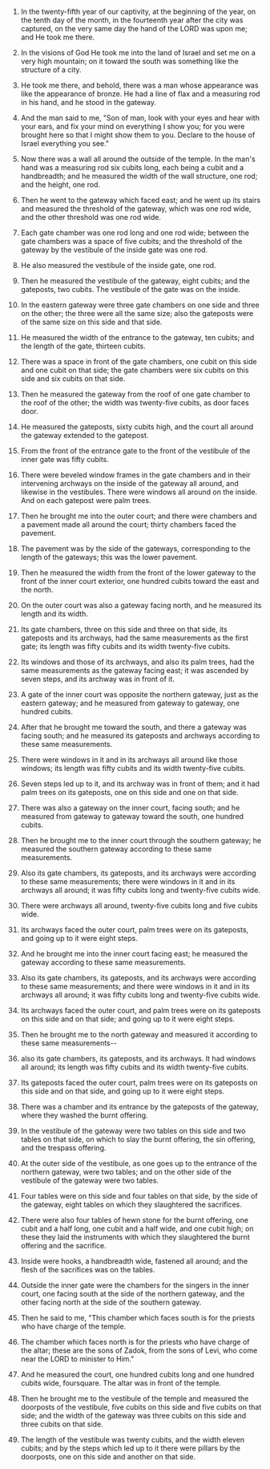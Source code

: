 
1. In the twenty-fifth year of our captivity, at the beginning of the year, on the tenth day of the month, in the fourteenth year after the city was captured, on the very same day the hand of the LORD was upon me; and He took me there.

2. In the visions of God He took me into the land of Israel and set me on a very high mountain; on it toward the south was something like the structure of a city.

3. He took me there, and behold, there was a man whose appearance was like the appearance of bronze. He had a line of flax and a measuring rod in his hand, and he stood in the gateway.

4. And the man said to me, "Son of man, look with your eyes and hear with your ears, and fix your mind on everything I show you; for you were brought here so that I might show them to you. Declare to the house of Israel everything you see."

5. Now there was a wall all around the outside of the temple. In the man's hand was a measuring rod six cubits long, each being a cubit and a handbreadth; and he measured the width of the wall structure, one rod; and the height, one rod.

6. Then he went to the gateway which faced east; and he went up its stairs and measured the threshold of the gateway, which was one rod wide, and the other threshold was one rod wide.

7. Each gate chamber was one rod long and one rod wide; between the gate chambers was a space of five cubits; and the threshold of the gateway by the vestibule of the inside gate was one rod.

8. He also measured the vestibule of the inside gate, one rod.

9. Then he measured the vestibule of the gateway, eight cubits; and the gateposts, two cubits. The vestibule of the gate was on the inside.

10. In the eastern gateway were three gate chambers on one side and three on the other; the three were all the same size; also the gateposts were of the same size on this side and that side.

11. He measured the width of the entrance to the gateway, ten cubits; and the length of the gate, thirteen cubits.

12. There was a space in front of the gate chambers, one cubit on this side and one cubit on that side; the gate chambers were six cubits on this side and six cubits on that side.

13. Then he measured the gateway from the roof of one gate chamber to the roof of the other; the width was twenty-five cubits, as door faces door.

14. He measured the gateposts, sixty cubits high, and the court all around the gateway extended to the gatepost.

15. From the front of the entrance gate to the front of the vestibule of the inner gate was fifty cubits.

16. There were beveled window frames in the gate chambers and in their intervening archways on the inside of the gateway all around, and likewise in the vestibules. There were windows all around on the inside. And on each gatepost were palm trees.

17. Then he brought me into the outer court; and there were chambers and a pavement made all around the court; thirty chambers faced the pavement.

18. The pavement was by the side of the gateways, corresponding to the length of the gateways; this was the lower pavement.

19. Then he measured the width from the front of the lower gateway to the front of the inner court exterior, one hundred cubits toward the east and the north.

20. On the outer court was also a gateway facing north, and he measured its length and its width.

21. Its gate chambers, three on this side and three on that side, its gateposts and its archways, had the same measurements as the first gate; its length was fifty cubits and its width twenty-five cubits.

22. Its windows and those of its archways, and also its palm trees, had the same measurements as the gateway facing east; it was ascended by seven steps, and its archway was in front of it.

23. A gate of the inner court was opposite the northern gateway, just as the eastern gateway; and he measured from gateway to gateway, one hundred cubits.

24. After that he brought me toward the south, and there a gateway was facing south; and he measured its gateposts and archways according to these same measurements.

25. There were windows in it and in its archways all around like those windows; its length was fifty cubits and its width twenty-five cubits.

26. Seven steps led up to it, and its archway was in front of them; and it had palm trees on its gateposts, one on this side and one on that side.

27. There was also a gateway on the inner court, facing south; and he measured from gateway to gateway toward the south, one hundred cubits.

28. Then he brought me to the inner court through the southern gateway; he measured the southern gateway according to these same measurements.

29. Also its gate chambers, its gateposts, and its archways were according to these same measurements; there were windows in it and in its archways all around; it was fifty cubits long and twenty-five cubits wide.

30. There were archways all around, twenty-five cubits long and five cubits wide.

31. Its archways faced the outer court, palm trees were on its gateposts, and going up to it were eight steps.

32. And he brought me into the inner court facing east; he measured the gateway according to these same measurements.

33. Also its gate chambers, its gateposts, and its archways were according to these same measurements; and there were windows in it and in its archways all around; it was fifty cubits long and twenty-five cubits wide.

34. Its archways faced the outer court, and palm trees were on its gateposts on this side and on that side; and going up to it were eight steps.

35. Then he brought me to the north gateway and measured it according to these same measurements--

36. also its gate chambers, its gateposts, and its archways. It had windows all around; its length was fifty cubits and its width twenty-five cubits.

37. Its gateposts faced the outer court, palm trees were on its gateposts on this side and on that side, and going up to it were eight steps.

38. There was a chamber and its entrance by the gateposts of the gateway, where they washed the burnt offering.

39. In the vestibule of the gateway were two tables on this side and two tables on that side, on which to slay the burnt offering, the sin offering, and the trespass offering.

40. At the outer side of the vestibule, as one goes up to the entrance of the northern gateway, were two tables; and on the other side of the vestibule of the gateway were two tables.

41. Four tables were on this side and four tables on that side, by the side of the gateway, eight tables on which they slaughtered the sacrifices.

42. There were also four tables of hewn stone for the burnt offering, one cubit and a half long, one cubit and a half wide, and one cubit high; on these they laid the instruments with which they slaughtered the burnt offering and the sacrifice.

43. Inside were hooks, a handbreadth wide, fastened all around; and the flesh of the sacrifices was on the tables.

44. Outside the inner gate were the chambers for the singers in the inner court, one facing south at the side of the northern gateway, and the other facing north at the side of the southern gateway.

45. Then he said to me, "This chamber which faces south is for the priests who have charge of the temple.

46. The chamber which faces north is for the priests who have charge of the altar; these are the sons of Zadok, from the sons of Levi, who come near the LORD to minister to Him."

47. And he measured the court, one hundred cubits long and one hundred cubits wide, foursquare. The altar was in front of the temple.

48. Then he brought me to the vestibule of the temple and measured the doorposts of the vestibule, five cubits on this side and five cubits on that side; and the width of the gateway was three cubits on this side and three cubits on that side.

49. The length of the vestibule was twenty cubits, and the width eleven cubits; and by the steps which led up to it there were pillars by the doorposts, one on this side and another on that side.



